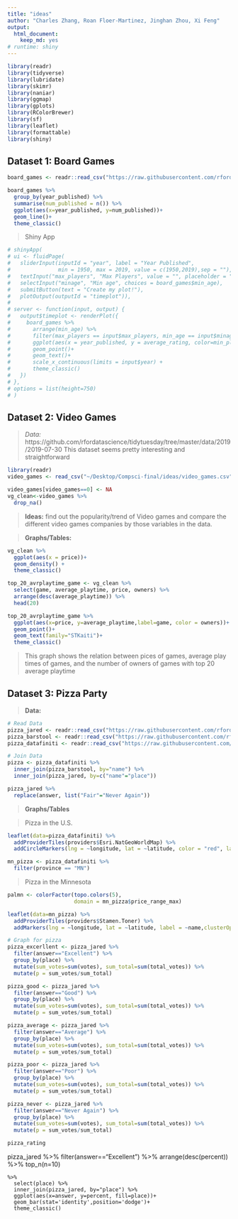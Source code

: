 ```yaml
---
title: "ideas"
author: "Charles Zhang, Roan Floer-Martinez, Jinghan Zhou, Xi Feng"
output: 
  html_document:
    keep_md: yes
# runtime: shiny
---
```

```r
library(readr)
library(tidyverse)
library(lubridate)
library(skimr) 
library(naniar) 
library(ggmap)
library(gplots) 
library(RColorBrewer) 
library(sf) 
library(leaflet)
library(formattable)
library(shiny)
```

## Dataset 1: Board Games

```r
board_games <- readr::read_csv("https://raw.githubusercontent.com/rfordatascience/tidytuesday/master/data/2019/2019-03-12/board_games.csv")
```
```r
board_games %>%
  group_by(year_published) %>% 
  summarise(num_published = n()) %>% 
  ggplot(aes(x=year_published, y=num_published))+
  geom_line()+
  theme_classic()
```

> Shiny App

```r
# shinyApp(
# ui <- fluidPage(
#   sliderInput(inputId = "year", label = "Year Published",
#               min = 1950, max = 2019, value = c(1950,2019),sep = ""),
#   textInput("max_players", "Max Players", value = "", placeholder = "1"),
#   selectInput("minage", "Min age", choices = board_games$min_age),
#   submitButton(text = "Create my plot!"),
#   plotOutput(outputId = "timeplot")),
# 
# server <- function(input, output) {
#   output$timeplot <- renderPlot({
#     board_games %>% 
#       arrange(min_age) %>% 
#       filter(max_players == input$max_players, min_age == input$minage) %>% 
#       ggplot(aes(x = year_published, y = average_rating, color=min_playtime, label = name))+
#       geom_point()+
#       geom_text()+
#       scale_x_continuous(limits = input$year) +
#       theme_classic()
#   })
# },
# options = list(height=750)
# )
```


## Dataset 2: Video Games
> *Data:* 
https://github.com/rfordatascience/tidytuesday/tree/master/data/2019/2019-07-30
This dataset seems pretty interesting and straightforward

```r
library(readr)
video_games <- read_csv("~/Desktop/Compsci-final/ideas/video_games.csv")

video_games[video_games==0] <- NA
vg_clean<-video_games %>% 
  drop_na() 
```

> **Ideas:**
find out the popularity/trend of Video games and compare the different video games companies by those variables in the data.

> **Graphs/Tables:**

```r
vg_clean %>% 
  ggplot(aes(x = price))+
  geom_density() +
  theme_classic()

top_20_avrplaytime_game <- vg_clean %>% 
  select(game, average_playtime, price, owners) %>% 
  arrange(desc(average_playtime)) %>% 
  head(20)

top_20_avrplaytime_game %>% 
  ggplot(aes(x=price, y=average_playtime,label=game, color = owners))+
  geom_point()+
  geom_text(family="STKaiti")+
  theme_classic()
```

> This graph shows the relation between pices of games, average play times of games, and the number of owners of games with top 20 average playtime


## Dataset 3: Pizza Party

> **Data:**

```r
# Read Data
pizza_jared <- readr::read_csv("https://raw.githubusercontent.com/rfordatascience/tidytuesday/master/data/2019/2019-10-01/pizza_jared.csv")
pizza_barstool <- readr::read_csv("https://raw.githubusercontent.com/rfordatascience/tidytuesday/master/data/2019/2019-10-01/pizza_barstool.csv")
pizza_datafiniti <- readr::read_csv("https://raw.githubusercontent.com/rfordatascience/tidytuesday/master/data/2019/2019-10-01/pizza_datafiniti.csv")

# Join Data
pizza <- pizza_datafiniti %>% 
  inner_join(pizza_barstool, by="name") %>% 
  inner_join(pizza_jared, by=c("name"="place"))

pizza_jared %>% 
  replace(answer, list("Fair"="Never Again"))
```

> **Graphs/Tables**

> Pizza in the U.S.

```r
leaflet(data=pizza_datafiniti) %>% 
  addProviderTiles(providers$Esri.NatGeoWorldMap) %>% 
  addCircleMarkers(lng = ~longitude, lat = ~latitude, color = "red", label=~name,stroke = FALSE, fillOpacity = 0.5, radius = 2)
```

```r
mn_pizza <- pizza_datafiniti %>% 
  filter(province == "MN")
```

> Pizza in the Minnesota

```r

palmn <- colorFactor(topo.colors(5), 
                     domain = mn_pizza$price_range_max) 

leaflet(data=mn_pizza) %>% 
  addProviderTiles(providers$Stamen.Toner) %>% 
  addMarkers(lng = ~longitude, lat = ~latitude, label = ~name,clusterOptions = markerClusterOptions())

```

```r
# Graph for pizza
pizza_excerllent <- pizza_jared %>% 
  filter(answer=="Excellent") %>% 
  group_by(place) %>% 
  mutate(sum_votes=sum(votes), sum_total=sum(total_votes)) %>% 
  mutate(p = sum_votes/sum_total)

pizza_good <- pizza_jared %>% 
  filter(answer=="Good") %>% 
  group_by(place) %>% 
  mutate(sum_votes=sum(votes), sum_total=sum(total_votes)) %>% 
  mutate(p = sum_votes/sum_total)

pizza_average <- pizza_jared %>% 
  filter(answer=="Average") %>% 
  group_by(place) %>% 
  mutate(sum_votes=sum(votes), sum_total=sum(total_votes)) %>% 
  mutate(p = sum_votes/sum_total)

pizza_poor <- pizza_jared %>% 
  filter(answer=="Poor") %>% 
  group_by(place) %>% 
  mutate(sum_votes=sum(votes), sum_total=sum(total_votes)) %>% 
  mutate(p = sum_votes/sum_total)

pizza_never <- pizza_jared %>% 
  filter(answer=="Never Again") %>% 
  group_by(place) %>% 
  mutate(sum_votes=sum(votes), sum_total=sum(total_votes)) %>% 
  mutate(p = sum_votes/sum_total)

pizza_rating
```

pizza_jared %>% 
  filter(answer=="Excellent") %>% 
  arrange(desc(percent)) %>% 
  top_n(n=10) 
```
%>% 
  select(place) %>% 
  inner_join(pizza_jared, by="place") %>% 
  ggplot(aes(x=answer, y=percent, fill=place))+
  geom_bar(stat='identity',position='dodge')+
  theme_classic()

```





